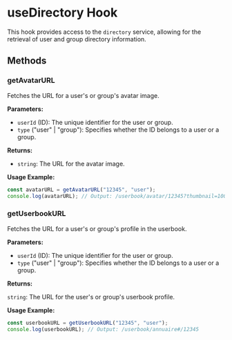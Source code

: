 
<Meta title="Core/useDirectory" />

# useDirectory Hook

This hook provides access to the `directory` service, allowing for the retrieval of user and group directory information.

## Methods

### getAvatarURL

Fetches the URL for a user's or group's avatar image.

**Parameters:**

- `userId` (ID): The unique identifier for the user or group.
- `type` ("user" | "group"): Specifies whether the ID belongs to a user or a group.

**Returns:**

- `string`: The URL for the avatar image.

**Usage Example:**

```jsx
const avatarURL = getAvatarURL("12345", "user");
console.log(avatarURL); // Output: /userbook/avatar/12345?thumbnail=100x100
```

### getUserbookURL

Fetches the URL for a user's or group's profile in the userbook.

**Parameters:**

- `userId` (ID): The unique identifier for the user or group.
- `type` ("user" | "group"): Specifies whether the ID belongs to a user or a group.

**Returns:**

`string`: The URL for the user's or group's userbook profile.

**Usage Example:**

```jsx
const userbookURL = getUserbookURL("12345", "user");
console.log(userbookURL); // Output: /userbook/annuaire#/12345
```
